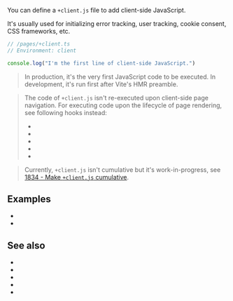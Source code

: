 
You can define a `+client.js` file to add client-side JavaScript.

It's usually used for initializing <Link href="/error-tracking">error tracking</Link>, user tracking, cookie consent, CSS frameworks, etc.

```ts
// /pages/+client.ts
// Environment: client

console.log("I'm the first line of client-side JavaScript.")
```

> In production, it's the very first JavaScript code to be executed. In development, it's run first after Vite's HMR preamble.

> The code of `+client.js` isn't re-executed upon client-side page navigation. For executing code upon the lifecycle of page rendering, see following hooks instead:
> - <Link href="/onHydrationEnd" />
> - <Link href="/onAfterRenderClient" />
> - <Link href="/onBeforeRenderClient" />
> - <Link href="/onPageTransitionStart" />
> - <Link href="/onPageTransitionEnd" />

> Currently, `+client.js` isn't cumulative but it's work-in-progress, see [1834 - Make `+client.js` cumulative](https://github.com/vikejs/vike/issues/1834).

## Examples

* <RepoLink path="/examples/render-modes/pages/html-js/+client.js" />
* <Link href="/render-modes#html-only" />


## See also

- <Link href="/onHydrationEnd" />
- <Link href="/onAfterRenderClient" />
- <Link href="/onBeforeRenderClient" />
- <Link href="/onPageTransitionStart" />
- <Link href="/onPageTransitionEnd" />
